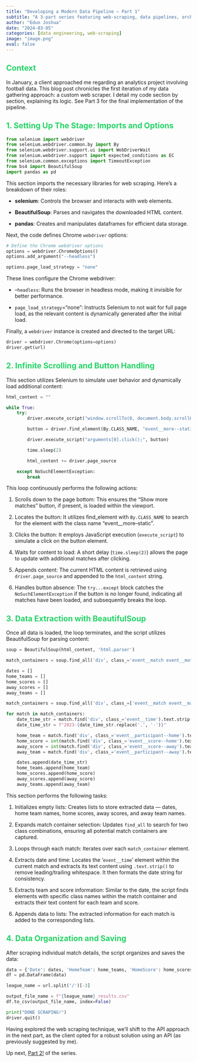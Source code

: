 ```yaml
---
title: "Developing a Modern Data Pipeline — Part 1"
subtitle: "A 3-part series featuring web-scraping, data pipelines, orchestration and containerisation"
author: "Edun Joshua"
date: "2024-03-05"
categories: [data engineering, web-scraping]
image: "image.png"
eval: false
---
```


::: {style="color: #25D366;"}
## Context
:::

In January, a client approached me regarding an analytics project involving football data. This blog post chronicles the first iteration of my data gathering approach: a custom web scraper. I detail my code section by section, explaining its logic. See Part 3 for the final implementation of the pipeline.

::: {style="color: #25D366;"}
## 1. Setting Up The Stage: Imports and Options
:::

```python
from selenium import webdriver
from selenium.webdriver.common.by import By
from selenium.webdriver.support.ui import WebDriverWait
from selenium.webdriver.support import expected_conditions as EC
from selenium.common.exceptions import TimeoutException
from bs4 import BeautifulSoup
import pandas as pd
```

This section imports the necessary libraries for web scraping. Here’s a breakdown of their roles:

-   **selenium**: Controls the browser and interacts with web elements.

-   **BeautifulSoup**: Parses and navigates the downloaded HTML content.

-   **pandas**: Creates and manipulates dataframes for efficient data storage.

Next, the code defines Chrome `webdriver` options:

```python
# Define the Chrome webdriver options
options = webdriver.ChromeOptions()
options.add_argument("--headless")

options.page_load_strategy = "none"
```

These lines configure the Chrome webdriver:

-   --`headless`: Runs the browser in headless mode, making it invisible for better performance.

-   `page_load_strategy`="none": Instructs Selenium to not wait for full page load, as the relevant content is dynamically generated after the initial load.

Finally, a `webdriver` instance is created and directed to the target URL:

```python
driver = webdriver.Chrome(options=options)
driver.get(url)
```

::: {style="color: #25D366;"}
## 2. Infinite Scrolling and Button Handling
:::

This section utilizes Selenium to simulate user behavior and dynamically load additional content:

```python
html_content = ""

while True:
    try:
        driver.execute_script("window.scrollTo(0, document.body.scrollHeight);")

        button = driver.find_element(By.CLASS_NAME, "event__more--static")

        driver.execute_script("arguments[0].click();", button)

        time.sleep(2)

        html_content += driver.page_source

    except NoSuchElementException:
        break
```

This loop continuously performs the following actions:

1.  Scrolls down to the page bottom: This ensures the “Show more matches” button, if present, is loaded within the viewport.

2.  Locates the button: It utilizes find_element with `By.CLASS_NAME` to search for the element with the class name "event\_\_more--static".

3.  Clicks the button: It employs JavaScript execution (`execute_script`) to simulate a click on the button element.

4.  Waits for content to load: A short delay (`time.sleep(2)`) allows the page to update with additional matches after clicking.

5.  Appends content: The current HTML content is retrieved using `driver.page_source` and appended to the `html_content` string.

6.  Handles button absence: The `try...except` block catches the `NoSuchElementException` if the button is no longer found, indicating all matches have been loaded, and subsequently breaks the loop.

::: {style="color: #25D366;"}
## 3. Data Extraction with BeautifulSoup
:::

Once all data is loaded, the loop terminates, and the script utilizes BeautifulSoup for parsing content:

```python
soup = BeautifulSoup(html_content, 'html.parser')

match_containers = soup.find_all('div', class_='event__match event__match--static event__match--twoLine')

dates = []
home_teams = []
home_scores = []
away_scores = []
away_teams = []

match_containers = soup.find_all('div', class_=['event__match event__match--static event__match--twoLine', 'event__match event__match--static event__match--last event__match--twoLine'])

for match in match_containers:
    date_time_str = match.find('div', class_='event__time').text.strip()
    date_time_str = f"2023-{date_time_str.replace('.', '-')}"

    home_team = match.find('div', class_='event__participant--home').text.strip()
    home_score = int(match.find('div', class_='event__score--home').text.strip())
    away_score = int(match.find('div', class_='event__score--away').text.strip())
    away_team = match.find('div', class_='event__participant--away').text.strip()

    dates.append(date_time_str)
    home_teams.append(home_team)
    home_scores.append(home_score)
    away_scores.append(away_score)
    away_teams.append(away_team)
```

This section performs the following tasks:

1.  Initializes empty lists: Creates lists to store extracted data — dates, home team names, home scores, away scores, and away team names.

2.  Expands match container selection: Updates `find_all` to search for two class combinations, ensuring all potential match containers are captured.

3.  Loops through each match: Iterates over each `match_container` element.

4.  Extracts date and time: Locates the '`event__time`' element within the current match and extracts its text content using `.text.strip()` to remove leading/trailing whitespace. It then formats the date string for consistency.

5.  Extracts team and score information: Similar to the date, the script finds elements with specific class names within the match container and extracts their text content for each team and score.

6.  Appends data to lists: The extracted information for each match is added to the corresponding lists.

::: {style="color: #25D366;"}
## 4. Data Organization and Saving
:::

After scraping individual match details, the script organizes and saves the data:

```python
data = {'Date': dates, 'HomeTeam': home_teams, 'HomeScore': home_scores, 'AwayScore': away_scores, 'AwayTeam': away_teams}
df = pd.DataFrame(data)

league_name = url.split('/')[-3]

output_file_name = f"{league_name}_results.csv"
df.to_csv(output_file_name, index=False)

print("DONE SCRAPING!")
driver.quit()
```

Having explored the web scraping technique, we’ll shift to the API approach in the next part, as the client opted for a robust solution using an API (as previously suggested by me).

Up next, [Part 2!](https://joshuaolubori.onrender/posts/2024-03-05_yusuf_app_2/) of the series.